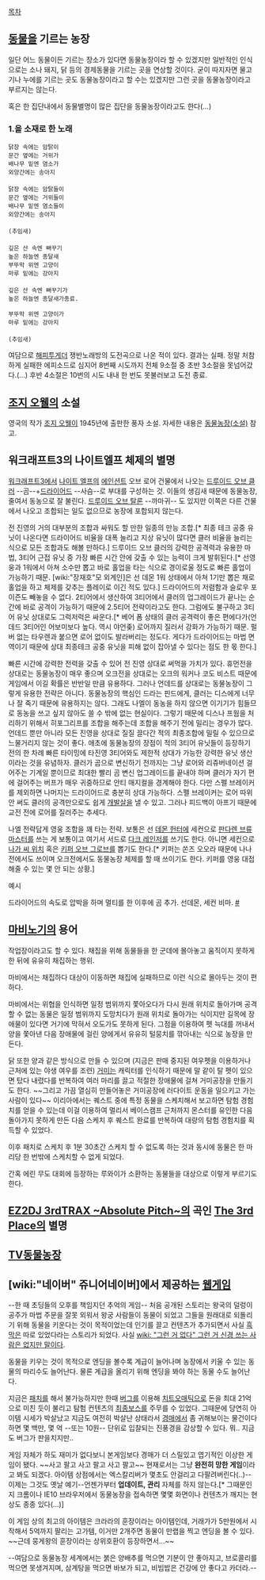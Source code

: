 [[목차]]

== [[동물]]을 기르는 농장 ==
일단 어느 동물이든 기르는 장소가 있다면 동물농장이라 할 수 있겠지만 일반적인 인식으로는 소나 돼지, 닭 등의 경제동물을 기르는 곳을 연상할 것이다. 굳이 따지자면 물고기나 누에를 기르는 곳도 동물농장이라고 할 수는 있겠지만 그런 곳을 동물농장이라고 부르지는 않는다.

혹은 한 집단내에서 동물별명이 많은 집단을 동물농장이라고도 한다(...)
=== 1.을 소재로 한 노래 ===
 닭장 속에는 암탉이
 문간 옆에는 거위가
 배나무 밑엔 염소가
 외양간에는 송아지
 
 닭장 속에는 암탉들이
 문간 옆에는 거위들이
 배나무 밑엔 염소들이
 외양간에는 송아지
 
 (추임새)
 
 깊은 산 속엔 뻐꾸기
 높은 하늘엔 종달새
 부뚜막 위엔 고양이
 마루 밑에는 강아지
 
 깊은 산 속엔 뻐꾸기가
 높은 하늘엔 종달새가종료. 

 부뚜막 위엔 고양이가
 마루 밑에는 강아지
 
 (추임새)


여담으로 [[해피투게더]] 쟁반노래방의 도전곡으로 나온 적이 있다. 결과는 실패. 정말 처참하게 실패한 에피소드로 심지어 8번째 시도까지 전체 9소절 중 초반 3소절을 못넘어갔다.(...) 후반 4소절은 10번의 시도 내내 한 번도 못불러보고 도전 종료.
== [[조지 오웰]]의 소설 ==
영국의 작가 [[조지 오웰]]이 1945년에 출판한 풍자 소설. 자세한 내용은 [[동물농장(소설)]] 참고.

== 워크래프트3의 나이트엘프 체제의 별명 ==
[[워크래프트3]]에서 [[나이트 엘프]]의 [[에인션트]] 오브 로어 건물에서 나오는 [[드루이드 오브 클러]] --곰--+[[드라이어드]] --사슴--로 부대를 구성하는 것. 이들의 생김새 때문에 동물농장, 줄여서 동농으로 잘 불린다. [[드루이드 오브 탈론]] --까마귀-- 도 있지만 이쪽은 다른 건물에서 나오고 조합되는 일도 없으므로 농장에 포합되지 않는다.

전 진영의 거의 대부분의 조합과 싸워도 할 만한 일종의 만능 조합.[* 최종 테크 공중 유닛이 나온다면 드라이어드 비율을 대폭 늘리고 지상 유닛이 많다면 클러 비율을 늘리는 식으로 모든 조합과도 해볼 만하다.] 드루이드 오브 클러의 강력한 공격력과 유용한 마법, 3티어 근접 유닛 중 가장 빠른 시간 안에 갖출 수 있는 능력이 크게 발휘된다.[* 선영웅과 1워에서 아쳐 소수만 뽑고 바로 홀업을 타는 식으로 경이로울 정도로 빠른 홀업이 가능하기 때문. [wiki:"장재호"모 외계인]은 선 데몬 1워 상태에서 아쳐 1기만 뽑은 채로 홀업을 하고 체제를 갖추는 플레이로 이긴 적도 있다.] 드라이어드의 저렴함과 슬로우 포이즌도 빼놓을 수 없다. 2티어에서 생산하여 3티어에서 클러의 업그레이드가 끝나는 순간에 바로 공격이 가능하기 때문에 2.5티어 전략이라고도 한다. 그럼에도 불구하고 3티어 유닛 상대로도 그럭저럭은 싸운다.[* 베어 폼 상태의 클러 공격력이 좋은 편에다가(언데드 3티어인 어보미보다 높다. 역시 야언좆) 로어까지 질러서 강화가 가능하기 때문. 펄버 없는 타우렌과 붙으면 로어 없이도 발라버리는 정도다. 게다가 드라이어드는 마법 면역이기 때문에 상대 최종테크 공중 유닛을 피해 없이 잡아낼 수 있다는 점도 한 몫 한다.]

빠른 시간에 강력한 전력을 갖출 수 있어 전 진영 상대로 써먹을 가치가 있다. 휴먼전을 상대로는 동물농장이 매우 좋으며 오크전을 상대로는 오크의 워커나 코도 비스트 때문에 게임에서 이길 확률은 반반일 만큼 유용하다. 그러나 언데드를 상대로는 동물농장이 그렇게 유용한 전략은 아니다. 동물농장의 핵심인 드라는 핀드에게, 클러는 디스에게 너무나 잘 죽기 때문에 유용하지는 않다. 그래도 나엘이 동농을 하지 않으면 이기기가 힘들므로 동농을 쓰고 싶지 않아도 쓸 수 밖에 없는 현실이다. 그렇기 때문에 디스나 프웜을 처리하기 위해서 히포그리프를 조합을 해주는데 조합을 해주기 전에 밀리는 경우가 많다. 언데드 뿐만 아니라 모든 진영을 상대로 질질 끌다간 적의 최종조합에 밀릴 수 있으므로 느물거리지 않는 것이 좋다. 애초에 동물농장의 장점이 적의 3티어 유닛들이 등장하기 전의 한 차례 빠른 타이밍에 타진영 3티어와도 제한적 상대가 가능한 강력한 유닛 생산이라는 것을 유념하자. 클러가 곰으로 변신하기 전까지는 그냥 로어와 리쥬버네이션 걸어주는 기계일 뿐이므로 최대한 빨리 곰 변신 업그레이드를 끝내야 하며 클러가 자기 편에 걸어주는 버프가 매우 귀중하므로 안티 매지컬을 경계해야 한다. 다만 스펠 브레이커를 제외하면 나머지는 드라이어드로 충분히 상대 가능하다. 스펠 브레이커는 로어 따위 안 써도 클러의 공격만으로도 쉽게 [[개발살]]을 낼 수 있고. 그러나 피드백이 아프기 때문에 교전 전에 로어를 질러주는 추세다.

나엘 전략답게 영웅 조합을 꽤 타는 전략. 보통은 선 [[데몬 헌터]]에 세컨으로 [[판다렌 브류마스터]]를 쓰는 게 보통이고 여기서 서드로 [[다크 레인저]]를 쓰기도 한다. 아니면 세컨으로 [[나가 씨 위치]] 혹은 [[키퍼 오브 그로브]]를 뽑기도 한다.[* 키퍼는 쏜즈 오오라 때문에 나나전에서도 쓰이며 오크전에서도 동물농장 체제를 할 때 쓰이기도 한다. 키퍼를 영웅 대접해줄 수 있는 몇 안 되는 상황.]

예시

드라이어드의 속도로 압박을 하며 멀티를 한 이후에 곰 추가. 선데몬, 세컨 비마. [http://www.youtube.com/watch?v=DvSLh-pcvb8 #]

== [[마비노기]]의 용어 ==
작업장이라고도 할 수 있다. 채집을 위해 동물들을 한 군데에 몰아놓고 움직이지 못하게 한 뒤에 유유히 채집하는 행위.

마비에서는 채집하다 대상이 이동하면 채집에 실패하므로 이런 식으로 몰아두는 것이 편하다. 

마비에서는 위협을 인식하면 일정 범위까지 쫓아오다가 다시 원래 위치로 돌아가며 공격할 수 없는 동물은 일정 범위까지 도망치다가 원래 위치로 돌아가는 식이지만 길목에 장애물이 있다면 거기에 막혀서 오도가도 못하게 된다. 그점을 이용하여 펫 늑대를 꺼내서 양을 쫓아낸 다음 장애물에 걸린 양에게서 유유히 털뭉치를 깎아내는 식으로 농장을 만든다.

닭 또한 양과 같은 방식으로 만들 수 있으며 (지금은 판매 중지된 여우펫을 이용하거나 근처에 있는 야생 여우를 조련) [[거미]]는 캐릭터를 인식하기 때문에 말 같이 탈 펫이 있으면 탔다 내렸다를 반복하여 여러 마리를 끌고 적절한 장애물에 걸쳐 거미공장을 만들기도 한다.
~~그리고 가끔 열심히 만들어놓은 거미공장에 러다이트 운동을 일으키고 가는 사람이 있다~~
이리아에서는 퀘스트 중에 특정 동물을 스케치해서 보고하면 탐험 경험치를 얻을 수 있는데 이걸 이용하여 멀리서 베이스캠프 근처까지 몬스터를 유인한 다음 돌아가지 못하게 만든 다음 스케치 후 퀘스트 완료를 반복하여 대량의 탐험 경험치를 획득할 수 있었다.

이후 패치로 스케치 후 1분 30초간 스케치 할 수 없도록 하는 것과 동시에 동물은 한 마리당 한 번밖에 스케치할 수 없게 되었다.   

간혹 에린 무도 대회에 등장하는 루와이가 소환하는 동물들을 대상으로 이렇게 부르기도 한다.
== [[EZ2DJ 3rdTRAX ~Absolute Pitch~]]의 곡인 [[The 3rd Place]]의 별명 ==

== [[TV동물농장]] ==

== [wiki:"네이버" 쥬니어네이버]에서 제공하는 [[웹게임]] ==
--한 때 초딩들의 오후를 책임지던 추억의 게임--
처음 공개된 스토리는 왕국의 덜렁이 공주가 마법 주문을 잘못 외워서 왕궁 사람들이 동물이 되었고 그들을 원래대로 되돌리기 위해 동물을 키운다는 것이 목적이었는데 인기를 끌고 컨텐츠가 추가되면서 사실 [[흑막]]은 따로 있었다라는 스토리가 되었다. 사실 [[wiki: "그런 거 없다" 그런 거 신경 쓰는 사람은 없지만 말이다]].

동물을 키우는 것이 목적으로 엔딩을 볼수록 계급이 늘어나며 농장에서 키울 수 있는 동물의 마리수도 늘어난다. 물론 계급을 올리기 위해 엔딩을 봐야 하는 동물 수도 늘어난다.

지금은 [[패치]]를 해서 불가능하지만 한때 [[버그]]를 이용해 [[치트오매틱]]으로 돈을 최대 21억으로 미친 듯이 불리고 탐험 컨텐츠의 [[최종보스]]를 주무를 수 있었다. 그때문에 당연히 아이템 시세가 박살났고 지금도 여전히 박살난 상태라서 [[경매]]에서 좀 귀해보이는 물건이다 하면 몇 백만, 몇 억 --또는 10원-- 단위로 입찰되는 진풍경을 감상할 수 있다.
뭐.. 지금도 버그가 판을치지만.. 

게임 자체가 하도 재미가 없다보니 본게임보다 경매가 더 스릴있고 엽기적인 이상한 게임이 됐다. ~~사고 팔고 사고 팔고 사고 팔고~~ 현재로서는 그냥 '''완전히 망한 게임'''이라고 봐도 되겠다. 아이템 상점에서는 엑스칼리버가 몇초도 안걸리고 다팔려버린다(..)--이제는 그것도 옛날 예기--언젠가부터 '''업데이트, 관리''' 자체를 하지 않는다.[* 그때문인지 크롬이나 IE10 브라우저에서 동물농장을 접속하면 몇몇 화면이나 컨텐츠가 깨지는 현상도 종종 있다(...)]

이 게임 상의 최고의 아이템은 크라라의 훈장이라는 아이템인데, 거래가가 5만원에서 시작해서 5억까지 팔리는 고가템, 이거만 2개주면 동물이 만랩을 찍고 엔딩을 볼 수 있다. ~~근데 뭉게왕의 훈장이라는 상위호환이 등장하면서...~~

--여담으로 동물농장 세계에서는 붉은 양배추를 먹으면 기분이 안 좋아지고, 브로콜리를 먹으면 못생겨지며, 삼계탕을 먹으면 바보가 되고, 비빔밥은 건강에 안 좋다고 카더라.--

